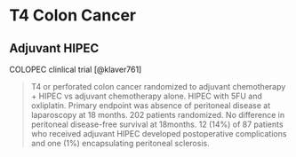 # T4 Colon Cancer

## Adjuvant HIPEC

COLOPEC clinlical trial [@klaver761]

>T4 or perforated colon cancer randomized to adjuvant chemotherapy + HIPEC vs adjuvant chemotherapy alone. HIPEC with 5FU and oxliplatin. Primary endpoint was absence of peritoneal disease at laparoscopy at 18 months. 202 patients randomized. No difference in peritoneal disease-free survival at 18months. 12 (14%) of 87 patients who received adjuvant HIPEC developed postoperative complications and one (1%) encapsulating peritoneal sclerosis.
